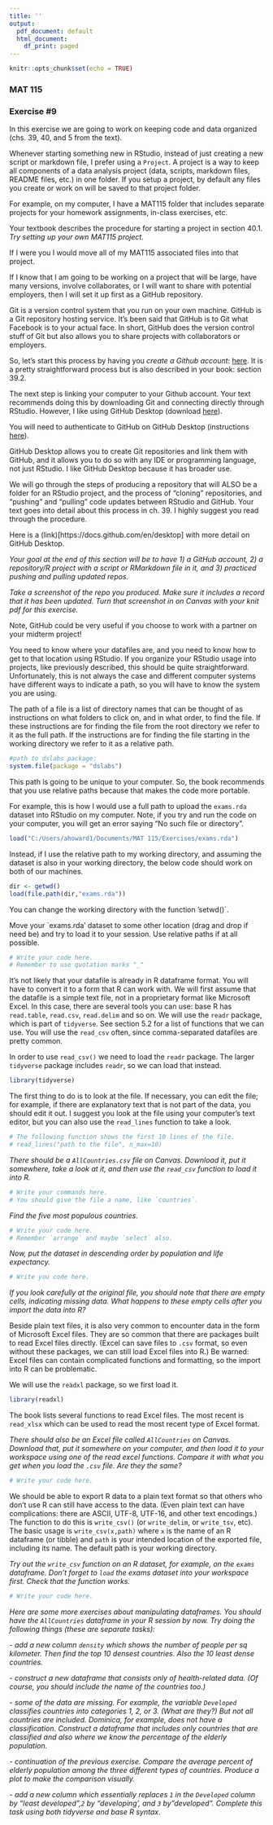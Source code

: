 ---
title: ''
output:
  pdf_document: default
  html_document:
    df_print: paged
---

```{r setup, include=FALSE}
knitr::opts_chunk$set(echo = TRUE)
```

### MAT 115
\vspace*{-0.2in}
### Exercise #9

\bigskip

In this exercise we are going to work on keeping code and data organized (chs. 39, 40, and 5 from the text).

\textbf{40.1} \quad Whenever starting something new in RStudio, instead of just creating a new script or markdown file, I prefer using a `Project`. A project is a way to keep all components of a data analysis project (data, scripts, markdown files, README files, etc.) in one folder. If you setup a project, by default any files you create or work on will be saved to that project folder.

For example, on my computer, I have a MAT115 folder that includes separate projects for your homework assignments, in-class exercises, etc. 

Your textbook describes the procedure for starting a project in section 40.1. *Try setting up your own MAT115 project.*

If I were you I would move all of my MAT115 associated files into that project.

\textbf{39} \quad If I know that I am going to be working on a project that will be large, have many versions, involve collaborates, or I will want to share with potential employers, then I will set it up first as a GitHub repository.

Git is a version control system that you run on your own machine. GitHub is a Git repository hosting service. It’s been said that GitHub is to Git what Facebook is to your actual face. In short, GitHub does the version control stuff of Git but also allows you to share projects with collaborators or employers.

So, let's start this process by having you *create a Github account*: [here](https://github.com/). It is a pretty straightforward process but is also described in your book: section 39.2.

The next step is linking your computer to your Github account. Your text recommends doing this by downloading Git and connecting directly through RStudio. However, I like using GitHub Desktop (download [here](https://docs.github.com/en/desktop/installing-and-authenticating-to-github-desktop/installing-github-desktop)). 

You will need to authenticate to GitHub on GitHub Desktop (instructions [here](https://docs.github.com/en/desktop/installing-and-authenticating-to-github-desktop/authenticating-to-github-in-github-desktop)).

GitHub Desktop allows you to create Git repositories and link them with GitHub, and it allows you to do so with any IDE or programming language, not just RStudio. I like GitHub Desktop because it has broader use.

We will go through the steps of producing a repository that will ALSO be a folder for an RStudio project, and the process of "cloning" repositories, and "pushing" and "pulling" code updates between RStudio and GitHub. Your text goes into detail about this process in ch. 39. I highly suggest you read through the procedure.

Here is a (link)[https://docs.github.com/en/desktop] with more detail on GitHub Desktop.

*Your goal at the end of this section will be to have 1) a GitHub account, 2) a repository/R project with a script or RMarkdown file in it, and 3) practiced pushing and pulling updated repos.*

*Take a screenshot of the repo you produced. Make sure it includes a record that it has been updated. Turn that screenshot in on Canvas with your knit pdf for this exercise.*

Note, GitHub could be very useful if you choose to work with a partner on your midterm project!


\bigskip

\bigskip

\textbf{5.1} \quad You need to know where your datafiles are, and you need to know how to get to that location using RStudio. If you organize your RStudio usage into projects, like previously described, this should be quite straightforward. Unfortunately, this is not always the case and different computer systems have different ways to indicate a path, so you will have to know the system you are using.

The path of a file is a list of directory names that can be thought of as instructions on what folders to click on, and in what order, to find the file. If these instructions are for finding the file from the root directory we refer to it as the full path. If the instructions are for finding the file starting in the working directory we refer to it as a relative path. 

```{r}
#path to dslabs package:
system.file(package = "dslabs")
```

This path is going to be unique to your computer. So, the book recommends that you use relative paths because that makes the code more portable.

For example, this is how I would use a full path to upload the `exams.rda` dataset into RStudio on my computer. Note, if you try and run the code on your computer, you will get an error saying "No such file or directory".

```{r}
load("C:/Users/ahoward1/Documents/MAT 115/Exercises/exams.rda")
```

Instead, if I use the relative path to my working directory, and assuming the dataset is also in your working directory, the below code should work on both of our machines.

```{r}
dir <- getwd()
load(file.path(dir,"exams.rda"))
```

You can change the working directory with the function 'setwd()`.

Move your `exams.rda' dataset to some other location (drag and drop if need be) and try to load it to your session. Use relative paths if at all possible.

```{r}
# Write your code here. 
# Remember to use quotation marks "_"
```

\bigskip

\textbf{5.2} \quad It's not likely that your datafile is already in R dataframe format. You will have to convert it to a form that R can work with. We will first assume that the datafile is a simple text file, not in a proprietary format like Microsoft Excel. In this case, there are several tools you can use: base R has `read.table`, `read.csv`, `read.delim` and so on. We will use the `readr` package, which is part of `tidyverse`. See section 5.2 for a list of functions that we can use. You will use the `read_csv` often, since comma-separated datafiles are pretty common. 

In order to use `read_csv()` we need to load the `readr` package. The larger `tidyverse` package includes `readr`, so we can load that instead. 

```{r message=FALSE, warning=FALSE}
library(tidyverse)
```

The first thing to do is to look at the file. If necessary, you can edit the file; for example, if there are explanatory text that is not part of the data, you should edit it out. I suggest you look at the file using your computer's text editor, but you can also use the `read_lines` function to take a look.

```{r}
# The following function shows the first 10 lines of the file.
# read_lines("path to the file", n_max=10)
```

\bigskip

*There should be a `AllCountries.csv` file on Canvas. Download it, put it somewhere, take a look at it, and then use the `read_csv` function to load it into R.*

\bigskip

```{r}
# Write your commands here.
# You should give the file a name, like `countries`.
```


*Find the five most populous countries.*

\bigskip

```{r}
# Write your code here.
# Remember `arrange` and maybe `select` also.
```

*Now, put the dataset in descending order by population and life expectancy.*

```{r}
# Write you code here.
```


\bigskip

*If you look carefully at the original file, you should note that there are empty cells, indicating missing data. What happens to these empty cells after you import the data into R?*

\bigskip

\bigskip

Beside plain text files, it is also very common to encounter data in the form of Microsoft Excel files. They are so common that there are packages built to read Excel files directly. (Excel can save files to `.csv` format, so even without these packages, we can still load Excel files into R.) Be warned: Excel files can contain complicated functions and formatting, so the import into R can be problematic. 

We will use the `readxl` package, so we first load it.

```{r}
library(readxl)
```

The book lists several functions to read Excel files. The most recent is `read_xlsx` which can be used to read the most recent type of Excel format. 

\bigskip

*There should also be an Excel file called `AllCountries` on Canvas. Download that, put it somewhere on your computer, and then load it to your workspace using one of the read excel functions. Compare it with what you get when you load the `.csv` file. Are they the same?*

```{r}
# Write your code here.
```

\bigskip

We should be able to export R data to a plain text format so that others who don't use R can still have access to the data. (Even plain text can have complications: there are ASCII, UTF-8, UTF-16, and other text encodings.) The function to do this is `write_csv()` (or `write_delim`, or `write_tsv`, etc). The basic usage is `write_csv(x,path)` where `x` is the name of an R dataframe (or tibble) and `path` is your intended location of the exported file, including its name. The default path is your working directory.

\bigskip

*Try out the `write_csv` function on an R dataset, for example, on the `exams` dataframe. Don't forget to `load` the exams dataset into your workspace first. Check that the function works.*

```{r}
# Write your code here.
```

\bigskip

*Here are some more exercises about manipulating dataframes. You should have the `AllCountries` dataframe in your R session by now. Try doing the following things (these are separate tasks):*

*- add a new column `density` which shows the number of people per sq kilometer. Then find the top 10 densest countries. Also the 10 least dense countries.*

*- construct a new dataframe that consists only of health-related data. (Of course, you should include the name of the countries too.)*

*- some of the data are missing. For example, the variable `Developed` classifies countries into categories 1, 2, or 3. (What are they?) But not all countries are included. Dominica, for example, does not have a classification. Construct a dataframe that includes only countries that are classified and also where we know the percentage of the elderly population.* 

*- continuation of the previous exercise. Compare the average percent of elderly population among the three different types of countries. Produce a plot to make the comparison visually.*

*- add a new column which essentially replaces `1` in the `Developed` column by "least developed",`2` by "developing', and `3` by "developed". Complete this task using both tidyverse and base R syntax.* 


